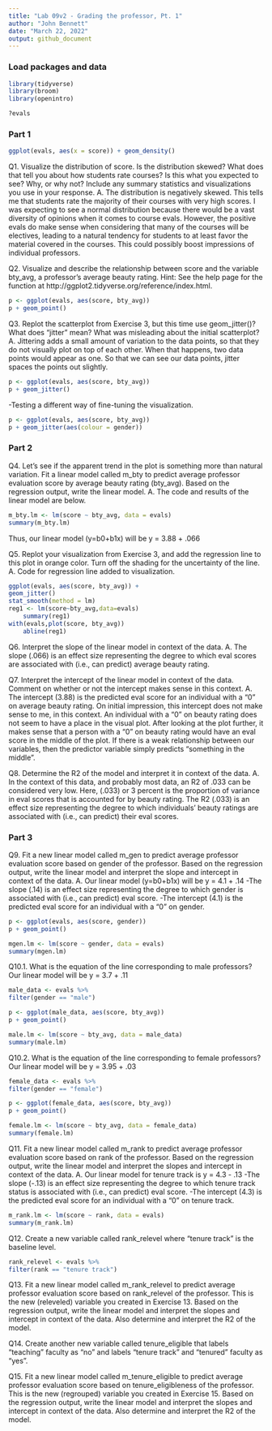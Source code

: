 ```yaml
---
title: "Lab 09v2 - Grading the professor, Pt. 1"
author: "John Bennett"
date: "March 22, 2022"
output: github_document
---
```


### Load packages and data

```r
library(tidyverse) 
library(broom)
library(openintro)
```

```r
?evals
```

### Part 1

```r
ggplot(evals, aes(x = score)) + geom_density()
```

Q1. Visualize the distribution of score. Is the distribution skewed? What does that tell you about how students rate courses? Is this what you expected to see? Why, or why not? Include any summary statistics and visualizations you use in your response.
A. The distribution is negatively skewed. This tells me that students rate the majority of their courses with very high scores. I was expecting to see a normal distribution because there would be a vast diversity of opinions when it comes to course evals. However, the positive evals do make sense when considering that many of the courses will be electives, leading to a natural tendency for students to at least favor the material covered in the courses. This could possibly boost impressions of individual professors. 

Q2. Visualize and describe the relationship between score and the variable bty_avg, a professor’s average beauty rating.
    Hint: See the help page for the function at http://ggplot2.tidyverse.org/reference/index.html.

```r
p <- ggplot(evals, aes(score, bty_avg))
p + geom_point()
```

Q3. Replot the scatterplot from Exercise 3, but this time use geom_jitter()? What does “jitter” mean? What was misleading about the initial scatterplot?
A. Jittering adds a small amount of variation to the data points, so that they do not visually plot on top of each other. When that happens, two data points would appear as one. So that we can see our data points, jitter spaces the points out slightly. 

```r
p <- ggplot(evals, aes(score, bty_avg))
p + geom_jitter()
```

-Testing a different way of fine-tuning the visualization. 
```r
p <- ggplot(evals, aes(score, bty_avg))
p + geom_jitter(aes(colour = gender))
```


### Part 2

Q4. Let’s see if the apparent trend in the plot is something more than natural variation. Fit a linear model called m_bty to predict average professor evaluation score by average beauty rating (bty_avg). Based on the regression output, write the linear model.
A. The code and results of the linear model are below.

```r
m_bty.lm <- lm(score ~ bty_avg, data = evals)
summary(m_bty.lm)
```

Thus, our linear model (y=b0+b1x) will be y = 3.88 + .066 

Q5. Replot your visualization from Exercise 3, and add the regression line to this plot in orange color. Turn off the shading for the uncertainty of the line.
A. Code for regression line added to visualization. 

```r
ggplot(evals, aes(score, bty_avg)) + 
geom_jitter() 
stat_smooth(method = lm) 
reg1 <- lm(score~bty_avg,data=evals) 
	summary(reg1)
with(evals,plot(score, bty_avg))
	abline(reg1)
```

Q6. Interpret the slope of the linear model in context of the data.
A. The slope (.066) is an effect size representing the degree to which eval scores are associated with (i.e., can predict) average beauty rating. 

Q7. Interpret the intercept of the linear model in context of the data. Comment on whether or not the intercept makes sense in this context.
A. The intercept (3.88) is the predicted eval score for an individual with a “0” on average beauty rating.
On initial impression, this intercept does not make sense to me, in this context. An individual with a "0" on beauty rating does not seem to have a place in the visual plot. After looking at the plot further, it makes sense that a person with a "0" on beauty rating would have an eval score in the middle of the plot. If there is a weak relationship between our variables, then the predictor variable simply predicts "something in the middle". 

Q8. Determine the R2 of the model and interpret it in context of the data.
A. In the context of this data, and probably most data, an R2 of .033 can be considered very low. Here, (.033) or 3 percent is the proportion of variance in eval scores that is accounted for by beauty rating. The R2 (.033) is an effect size representing the degree to which individuals’ beauty ratings are associated with (i.e., can predict) their eval scores.

### Part 3

Q9. Fit a new linear model called m_gen to predict average professor evaluation score based on gender of the professor. Based on the regression output, write the linear model and interpret the slope and intercept in context of the data.
A. Our linear model (y=b0+b1x) will be y = 4.1 + .14
-The slope (.14) is an effect size representing the degree to which gender is associated with (i.e., can predict) eval score. 
-The intercept (4.1) is the predicted eval score for an individual with a “0” on gender.


```r
p <- ggplot(evals, aes(score, gender))
p + geom_point()
```

```r
mgen.lm <- lm(score ~ gender, data = evals)
summary(mgen.lm)
```



Q10.1. What is the equation of the line corresponding to male professors? 
Our linear model will be y = 3.7 + .11


```r
male_data <- evals %>%
filter(gender == "male")
```

```r
p <- ggplot(male_data, aes(score, bty_avg))
p + geom_point()
```
```r
male.lm <- lm(score ~ bty_avg, data = male_data)
summary(male.lm)
```

Q10.2. What is the equation of the line corresponding to female professors?
Our linear model will be y = 3.95 + .03


```r
female_data <- evals %>%
filter(gender == "female")
```

```r
p <- ggplot(female_data, aes(score, bty_avg))
p + geom_point()
```

```r
female.lm <- lm(score ~ bty_avg, data = female_data)
summary(female.lm)
```


Q11. Fit a new linear model called m_rank to predict average professor evaluation score based on rank of the professor. Based on the regression output, write the linear model and interpret the slopes and intercept in context of the data.
A. Our linear model for tenure track is y = 4.3 - .13
-The slope (-.13) is an effect size representing the degree to which tenure track status is associated with (i.e., can predict) eval score. 
-The intercept (4.3) is the predicted eval score for an individual with a “0” on tenure track. 

```r
m_rank.lm <- lm(score ~ rank, data = evals)
summary(m_rank.lm)
```


Q12. Create a new variable called rank_relevel where "tenure track" is the baseline level.

```r
rank_relevel <- evals %>%
filter(rank == "tenure track")
```


Q13. Fit a new linear model called m_rank_relevel to predict average professor evaluation score based on rank_relevel of the professor. This is the new (releveled) variable you created in Exercise 13. Based on the regression output, write the linear model and interpret the slopes and intercept in context of the data. Also determine and interpret the R2 of the model.

Q14. Create another new variable called tenure_eligible that labels "teaching" faculty as "no" and labels "tenure track" and "tenured" faculty as "yes".

Q15. Fit a new linear model called m_tenure_eligible to predict average professor evaluation score based on tenure_eligibleness of the professor. This is the new (regrouped) variable you created in Exercise 15. Based on the regression output, write the linear model and interpret the slopes and intercept in context of the data. Also determine and interpret the R2
of the model.


